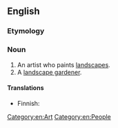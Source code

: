 ==English==

===Etymology===
{{suffix|landscape|ist|lang=en}}

===Noun===
{{en-noun}}

# An artist who paints [[landscape]]s.
# A [[landscape gardener]].

====Translations====
{{trans-top|artist}}
* Finnish: {{t|fi|maisemamaalari}}
{{trans-mid}}
{{trans-bottom}}

[[Category:en:Art]]
[[Category:en:People]]